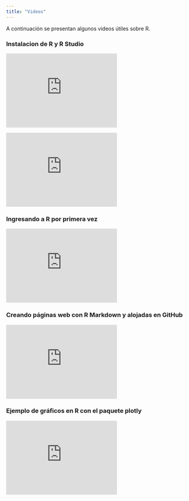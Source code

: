 ```yaml
---
title: "Videos"
---
```


A continuación se presentan algunos videos útiles sobre R.

### Instalacion de R y R Studio

<p><iframe width="300" height="200" src="https://www.youtube.com/embed/47AZtI1siTM" frameborder="0" allowfullscreen=""></iframe></p>

<p><iframe width="300" height="200" src="https://www.youtube.com/embed/wr4sJMHWn5s" frameborder="0" allowfullscreen=""></iframe></p>

### Ingresando a R por primera vez

<p><iframe width="300" height="200" src="https://www.youtube.com/embed/cPblSmw9SRQ" frameborder="0" allowfullscreen=""></iframe></p>

### Creando páginas web con R Markdown y alojadas en GitHub

<p><iframe width="300" height="200" src="https://www.youtube.com/embed/JxsreeFsu8g" frameborder="0" allowfullscreen=""></iframe></p>

### Ejemplo de gráficos en R con el paquete plotly

<p><iframe width="300" height="200" src="https://www.youtube.com/embed/F7_mMS0A-es" frameborder="0" allowfullscreen=""></iframe></p>

